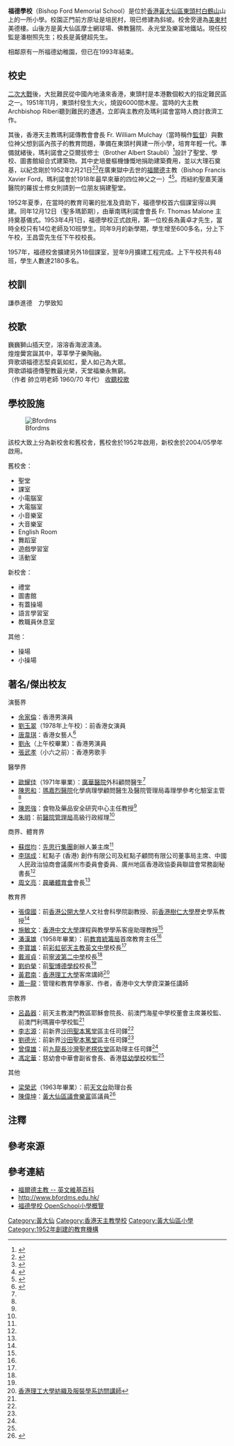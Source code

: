 {{Link style|time=2015-12-12T03:12:45+00:00}}
 
{{Infobox School
| name = 福德學校
| other_name = Bishop Ford Memorial School
| image = [[File:School_logo去背.gif|200px]]
| established = 1953年
| type = 資助
| religion = 天主教
| affiliation = 香港天主教教區
| free_label = 教學語言
| free_text = 中文（英文科除外）
| free_label2 = 授課時間
| free_text2 = 全日制
| free_label3 = 學生性別
| free_text3 = 男女
| president = 黃健超先生
| district = 黃大仙區
| address = 九龍城東頭村培民街
| website = http://www.bfordms.edu.hk
}}

'''福德學校'''（Bishop Ford Memorial School）是位於[[香港|香港]][[黃大仙區|黃大仙區]][[東頭平房區|東頭村]][[白鶴山|白鶴山]]山上的一所小學。校園正門前方原址是培民村，現已修建為斜坡。校舍旁邊為[[美東村|美東村]]美德樓。山後方是黃大仙區摩士網球場、佛教醫院、永光堂及樂富地鐵站。現任校監是潘樹照先生；校長是黃健超先生。

相鄰原有一所福德幼稚園，但已在1993年結束。

==校史==
[[二次大戰|二次大戰]]後，大批難民從中國內地湧來香港，東頭村是本港數個較大的指定難民區之一。1951年11月，東頭村發生大火，燒毀6000間木屋。當時的大主教Archbishop Riberi聽到難民的遭遇，立即與主教府及瑪利諾會當時人商討救濟工作。

其後，香港天主教瑪利諾傳教會會長 Fr. William Mulchay（當時稱作[[監督|監督]]）與數位神父想到區內孩子的教育問題，準備在東頭村興建一所小學，培育年輕一代。準備就緒後，瑪利諾會之亞爾拔修士（Brother Albert Staubli）<ref>{{cite book|title=Brothers History|url=http://maryknollbrothers.org/Brothers_History.pdf|publisher=Maryknoll Brothers|accessdate=2011-05-03}}</ref>設計了聖堂、學校、圖書館組合式建築物。其中史培曼樞機慷慨地捐助建築費用，並以大理石奠基，以紀念剛於1952年2月21日<ref>{{cite journal |title=U.S. Bishop Died in Red Chinese Jail Last Feb 21 |journal=New York Times |year=1952 |url=http://select.nytimes.com/gst/abstract.html?res=F50F14FC385E177B93C6A91782D85F468585F9&scp=4&sq=%22Francis%20Xavier%20Ford%22&st=cse |accessdate=2011-06-01}}</ref><ref>{{cite web|url= http://www.catholic-hierarchy.org/bishop/bford.html
|title= Catholic Hierarchy|accessdate=2011-06-01}}</ref>在廣東獄中去世的[[福爾德|福爾德]]主教（Bishop Francis Xavier Ford，瑪利諾會於1918年最早來華的四位神父之一）<ref name=”Wiest”>{{cite book|publisher=M.E. Sharpe Inc, Armonk, NY|title=Maryknoll In China – A history, 1918 -- 1955|url=https://archive.org/details/maryknollinchina00wies|author=Jean-Paul WIEST|year=1988|isbn=0-87332-418-8}}</ref><ref>{{cite web|url= http://books.google.com/books?id=IWdZTaJdc6UC&pg=PA170&lpg=PA170&dq=Francis+Xavier+Ford&source=bl&ots=YxwIABb3gm&sig=q6cLa_vu5j_HHsHkgLPsKfM7yQE&hl=en&ei=cvJMS5KaGoXf8QaUwNT6DQ&sa=X&oi=book_result&ct=result&resnum=23&ved=0CDoQ6AEwFg#v=onepage&q=Francis%20Xavier%20Ford&f=false|title= The United States in Asia: a historical dictionary by David Shavit|accessdate=2011-06-01}}</ref>。而紐約聖嘉芙蓮醫院的羅拔士修女則請到一位朋友捐建聖堂。

1952年夏季，在當時的教育司署的批准及資助下，福德學校首六個課室得以興建。同年12月12日（聖多瑪節期），由華南瑪利諾會會長 Fr. Thomas Malone 主持奠基儀式。1953年4月1日，福德學校正式啟用，第一位校長為黃卓才先生，當時全校只有14位老師及10班學生。同年9月的新學期，學生增至600多名，分上下午校，王昌雲先生任下午校校長。

1957年，福德校舍擴建另外18個課室，翌年9月擴建工程完成。上下午校共有48班，學生人數達2180多名。

==校訓==
謙恭進德　力學致知

==校歌==
巍巍獅山插天空，溶溶香海波濤湧。<br />
煌煌黌宮誕其中，莘莘學子樂陶融。<br />
齊歌頌福德志堅貞氣如虹，愛人如己為大眾。<br />
齊歌頌福德傳聖教最光榮，天堂福樂永無窮。<br />

（作者 帥立明老師  1960/70 年代）
[https://web.archive.org/web/20150402124417/http://203.198.66.113/information/song.html 收聽校歌]

==學校設施==
[[File:BFMS.jpg|Bfordms]]  


該校大致上分為新校舍和舊校舍，舊校舍於1952年啟用，新校舍於2004/05學年啟用。
;舊校舍：
*聖堂
*課室
*小電腦室
*大電腦室
*小音樂室
*大音樂室
*English Room
*舞蹈室
*遊戲學習室
*活動室

;新校舍：
*禮堂
*圖書館
*有蓋操場
*語言學習室
*教職員休息室

;其他：
*操場
*小操場

==著名/傑出校友==
;演藝界
*[[余家倫|余家倫]]：香港男演員{{noteTag|余家倫是Facebook公開群組「福德學校 舊生會 BFMSOSA」以及「Bishop Ford Memorial School 福德小學」的成員。}}
*[[劉玉翠|劉玉翠]]（1978年上午校）：前香港女演員{{noteTag|資料出自香港電台第二台廣播節目《守下留情》於2016年10月17日播出的劉玉翠訪問。}}
*[[唐韋琪|唐韋琪]]：香港女藝人<ref name="學校概覽">{{Cite web |url=http://www.bfordms.edu.hk/files/201415_BOOKLET%20final.pdf |title=福德學校《學校概覽》第9頁，2014年/2015年 |access-date=2018-04-09 |archive-url=https://web.archive.org/web/20180409172113/http://www.bfordms.edu.hk/files/201415_BOOKLET%20final.pdf |archive-date=2018-04-09 |dead-url=yes }}</ref>
*[[劉永_(演員)|劉永]]（上午校畢業）：香港男演員{{noteTag|資料出自香港電台第一台廣播節目《守下留情》於2020年2月10日播出的劉永訪問。}}
*[[張武孝|張武孝]]（小六之前）：香港男歌手

;醫學界
*[[歐耀佳|歐耀佳]]（1971年畢業）：[[廣華醫院|廣華醫院]]外科顧問醫生<ref name="學校概覽" />
*[[陳恩和|陳恩和]]：[[瑪嘉烈醫院|瑪嘉烈醫院]]化學病理學顧問醫生及醫院管理局毒理學參考化驗室主管<ref name="學校概覽" />
*[[陳恩強|陳恩強]]：食物及藥品安全研究中心主任教授<ref name="學校概覽" />
*[[朱明|朱明]]：前[[醫院管理局|醫院管理局]]高級行政經理<ref name="學校概覽" />

;商界、體育界
*[[蘇煜均|蘇煜均]]：[[先思行集團|先思行集團]]創辦人兼主席<ref name="學校概覽" />
*[[李瑞成|李瑞成]]：紅點子 (香港) 創作有限公司及紅點子顧問有限公司董事局主席、中國人民政治協商會議廣州市委員會委員、廣州地區香港政協委員聯誼會常務副秘書長<ref name="學校概覽" />
*[[周文亮|周文亮]]：[[晨曦體育會|晨曦體育會]]會長<ref name="學校概覽" />

;教育界
*[[張偉國|張偉國]]：前[[香港公開大學|香港公開大學]]人文社會科學院副教授、前[[香港樹仁大學|香港樹仁大學]]歷史學系教授<ref name="學校概覽" />
*[[施敏文|施敏文]]：[[香港中文大學|香港中文大學]]課程與教學學系客座助理教授<ref name="學校概覽" />
*[[潘漢雄|潘漢雄]]（1958年畢業）：前[[教育統籌局|教育統籌局]]首席教育主任<ref name="學校概覽" />
*[[李寶雄|李寶雄]]：前[[彩虹邨天主教英文中學|彩虹邨天主教英文中學]]校長<ref name="學校概覽" />
*[[戴淑貞|戴淑貞]]：前[[寧波第二中學|寧波第二中學]]校長<ref name="學校概覽" />
*[[劉伯榮|劉伯榮]]：前[[聖博德學校|聖博德學校]]校長<ref name="學校概覽" />
*[[黃君南|黃君南]]：[[香港理工大學|香港理工大學]]客席講師<ref name="訪問講師">[https://www.polyu.edu.hk/itc/en/people/visiting-lecturer 香港理工大學紡織及服裝學系訪問講師]</ref>
*[[蕭一龍|蕭一龍]]：管理和教育學專家、作者，香港中文大學資深兼任講師

;宗教界
*[[呂晶器|呂晶器]]：前天主教澳門教區耶穌會院長、前澳門海星中學校董會主席兼校監、前澳門利瑪竇中學校監<ref name="學校概覽" />
*[[李志源|李志源]]：前新界[[沙田_(香港)|沙田]][[聖本篤堂|聖本篤堂]]區主任司鐸<ref name="學校概覽" />
*[[劉德光|劉德光]]：前新界[[沙田_(香港)|沙田]][[聖本篤堂|聖本篤堂]]區主任司鐸<ref name="學校概覽" />
*[[曾偉雄|曾偉雄]]：前[[九龍|九龍]][[長沙灣|長沙灣]][[聖老楞佐堂|聖老楞佐堂]]區助理主任司鐸<ref name="學校概覽" />
*[[馮定華|馮定華]]：慈幼會中華會副省會長、香港[[慈幼學校|慈幼學校]]校監<ref name="學校概覽" />

;其他
*[[梁榮武|梁榮武]]（1963年畢業）：前[[天文台|天文台]]助理台長 
*[[陳偉坤|陳偉坤]]：[[黃大仙區議會|黃大仙區議會]][[樂富|樂富]]區議員<ref>{{cite news | title=五十年使命培育清貧生 福德學校被敕停辦小一 | url=https://kkp.catholic.org.hk/edu/edu3349.htm | format= | publisher=公教報第3349期 | date=2009 | accessdate=2019-11-17 |quote= }}</ref>

==注釋==
{{noteFoot}}

== 參考來源 ==
{{reflist}}

==參考連結==
* [[:en:Francis_Xavier_Ford|福爾德主教 -- 英文維基百科]]
* http://www.bfordms.edu.hk/
* [https://www.openschool.hk/school/details/%E5%B0%8F%E5%AD%B8/%E7%A6%8F%E5%BE%B7%E5%AD%B8%E6%A0%A1  福德學校 OpenSchool小學概覽]
{{香港天主教小學}}
[[Category:黃大仙|Category:黃大仙]]
[[Category:香港天主教學校|Category:香港天主教學校]]
[[Category:黃大仙區小學|Category:黃大仙區小學]]
[[Category:1952年創建的教育機構|Category:1952年創建的教育機構]]